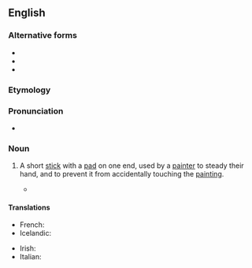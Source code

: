 ==English==
{{wikipedia}}

===Alternative forms===
* {{alter|en|mahlstick}}
* {{alter|en|mahlstock}}
* {{alter|en|malstick}}

===Etymology===
{{der|en|de|Mahlstock}}

===Pronunciation===
* {{IPA|/ˈmɔːl.stɪk/|lang=en}}

===Noun===
{{en-noun}}

# {{lb|en|arts}} A short [[stick]] with a [[pad]] on one end, used by a [[painter]] to steady their hand, and to prevent it from accidentally touching the [[painting]].
#* {{quote-book|en|title=Behold a Pale Horse: A Mystery of Ancient Ireland|page=292|author=Peter Tremayne|year=2012|passage=Here the lamps blazed as a dozen or so of the brethren were seated at their desks with '''maulsticks''' to rest their wrists on as they used their quills to copy texts on to vellum from the skins of goats or sheep.}}

====Translations====
{{trans-top|short stick}}
* French: {{t+|fr|appui-main|m}}
* Icelandic: {{t|is|málarastafur|m}}
{{trans-mid}}
* Irish: {{t|ga|lámhthaca péintéara|m}}
* Italian: {{t|it|appoggiamano|m}}
{{trans-bottom}}